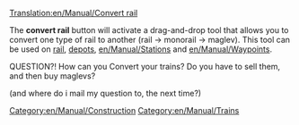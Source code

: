 [[Translation:en/Manual/Convert rail]]
[[Category:en/Manual/Construction]]
[[Category:en/Manual/Trains]]

The '''convert rail''' button will activate a drag-and-drop tool that allows you to convert one type of rail to another (rail -> monorail -> maglev). This tool can be used on [[en/Manual/Building tracks|rail]], [[en/Manual/Building depots|depots]], [[en/Manual/Stations]] and [[en/Manual/Waypoints]].



QUESTION?!
How can you Convert your trains?
Do you have to sell them, and then buy maglevs?

(and where do i mail my question to, the next time?)